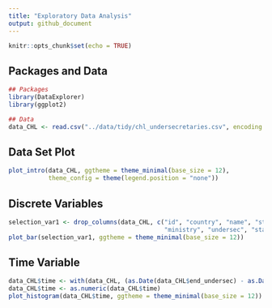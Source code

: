 ```yaml
---
title: "Exploratory Data Analysis"
output: github_document
---
```


```r
knitr::opts_chunk$set(echo = TRUE)
```

## Packages and Data

```r
## Packages
library(DataExplorer)
library(ggplot2)

## Data
data_CHL <- read.csv("../data/tidy/chl_undersecretaries.csv", encoding = "UTF-8")
```

## Data Set Plot

```r
plot_intro(data_CHL, ggtheme = theme_minimal(base_size = 12),
           theme_config = theme(legend.position = "none")) 
```

## Discrete Variables

```r
selection_var1 <- drop_columns(data_CHL, c("id", "country", "name", "start_president", "end_president",
                                           "ministry", "undersec", "start_undersec", "end_undersec"))
plot_bar(selection_var1, ggtheme = theme_minimal(base_size = 12))
```

## Time Variable

```r
data_CHL$time <- with(data_CHL, (as.Date(data_CHL$end_undersec) - as.Date(data_CHL$start_undersec)))
data_CHL$time <- as.numeric(data_CHL$time)
plot_histogram(data_CHL$time, ggtheme = theme_minimal(base_size = 12))
```
